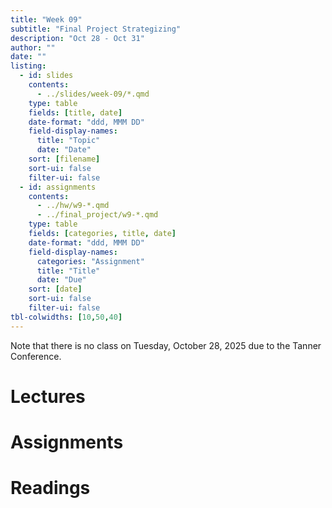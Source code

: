```yaml
---
title: "Week 09"
subtitle: "Final Project Strategizing"
description: "Oct 28 - Oct 31"
author: ""
date: ""
listing:
  - id: slides
    contents:
      - ../slides/week-09/*.qmd
    type: table
    fields: [title, date]
    date-format: "ddd, MMM DD"
    field-display-names:
      title: "Topic"
      date: "Date"
    sort: [filename]
    sort-ui: false
    filter-ui: false
  - id: assignments
    contents:
      - ../hw/w9-*.qmd
      - ../final_project/w9-*.qmd
    type: table
    fields: [categories, title, date]
    date-format: "ddd, MMM DD"
    field-display-names:
      categories: "Assignment"
      title: "Title"
      date: "Due"
    sort: [date]
    sort-ui: false
    filter-ui: false
tbl-colwidths: [10,50,40]
---
```

::: {.callout-important}
Note that there is no class on Tuesday, October 28, 2025 due to the Tanner Conference.
:::

# Lectures

::: {#slides}
:::

# Assignments

::: {#assignments}
:::

# Readings
